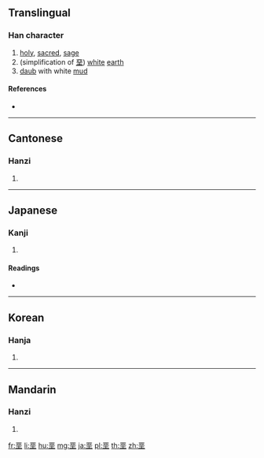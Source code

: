 {{also|堊|聖}}
==Translingual==

===Han character===
{{Han char|rn=32|rad=土|as=06|sn=9|four=|canj=MCG|ids=⿱亚土}}

# [[holy]], [[sacred]], [[sage]]
# (simplification of [[堊]]) [[white]] [[earth]]
# [[daub]] with white [[mud]]

====References====
* {{Han ref|kx=0228.291|dkj=05085|hdz=10437.100|uh=57A9|ud=22441}}

----

==Cantonese==

===Hanzi===
{{yue-hanzi|jyut=[[ok3]]|y=ok3|tra=堊}}

# {{defn|lang=yue|sort=土06}}

----

==Japanese==

===Kanji===
{{ja-kanji|grade=|rs=土06}}

# {{defn|lang=ja|sort=土06}}

====Readings====
* {{ja-readings|on=[[せい]] (sei), [[しょう]] (shō)|kun=[[ひじり]] (hijiri)}}

----

==Korean==

===Hanja===
{{ko-hanja|hangeul=성|rv=seong|mr=sŏng}}

# {{defn|lang=ko|sort=土06}}

----

==Mandarin==

===Hanzi===
{{cmn-hanzi|tra=堊|pin=[[è]] ([[e4]])|wg=o<sup>4</sup>}}

# {{defn|lang=cmn|sort=土06}}

[[fr:垩]]
[[li:垩]]
[[hu:垩]]
[[mg:垩]]
[[ja:垩]]
[[pl:垩]]
[[th:垩]]
[[zh:垩]]